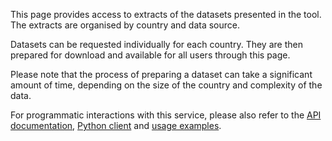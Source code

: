 This page provides access to extracts of the datasets presented in the tool. The
extracts are organised by country and data source.

Datasets can be requested individually for each country. They are then prepared
for download and available for all users through this page.

Please note that the process of preparing a dataset can take a significant
amount of time, depending on the size of the country and complexity of the data.

For programmatic interactions with this service, please also refer to the [API
documentation](https://global.infrastructureresilience.org/extract/redoc),
[Python client](https://github.com/nismod/irv-autopkg-client) and [usage
examples](https://github.com/nismod/irv-autopkg-use).
